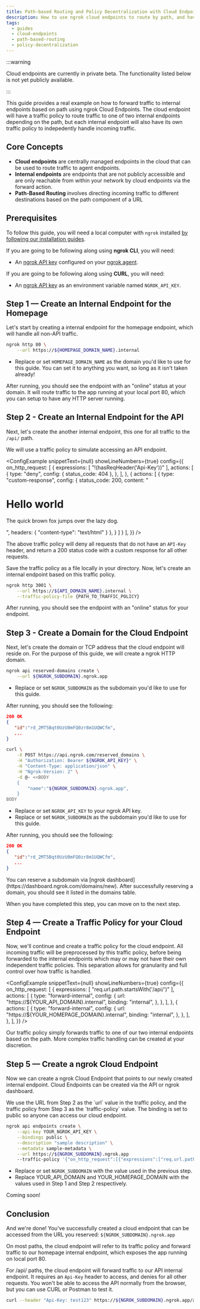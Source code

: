 ```yaml
---
title: Path-based Routing and Policy Decentralization with Cloud Endpoints
description: How to use ngrok cloud endpoints to route by path, and have different traffic policies for each endpoint.
tags:
  - guides
  - cloud-endpoints
  - path-based-routing
  - policy-decentralization
---
```



<!-- prettier-ignore -->
<!-- Imports -->


<!-- Guide -->

:::warning

Cloud endpoints are currently in private beta. The functionality listed below is not yet publicly available.

:::

This guide provides a real example on how to forward traffic to internal endpoints based on path using ngrok Cloud Endpoints. The cloud endpoint will have a traffic policy to route traffic to one of two internal endpoints depending on the path, but each internal endpoint will also have its own traffic policy to indepedently handle incoming traffic.

## Core Concepts
- **Cloud endpoints** are centrally managed endpoints in the cloud that can be used to route traffic to agent endpoints.
- **Internal endpoints** are endpoints that are not publicly accessible and are only reachable from within your network by cloud endpoints via the forward action.
- **Path-Based Routing** involves directing incoming traffic to different destinations based on the path component of a URL

## Prerequisites

To follow this guide, you will need a local computer with `ngrok` installed [by following our installation guides](https://ngrok.com/download).

If you are going to be following along using **ngrok CLI**, you will need:

- An [ngrok API key](https://dashboard.ngrok.com/api) configured on your [ngrok agent](https://ngrok.com/docs/ngrok-agent/ngrok/#ngrok-api).

If you are going to be following along using **CURL**, you will need:

- An [ngrok API key](https://dashboard.ngrok.com/api) as an environment variable named `NGROK_API_KEY`.

## **Step 1** — Create an Internal Endpoint for the Homepage
Let's start by creating a internal endpoint for the homepage endpoint, which will handle all non-API traffic.

```bash
ngrok http 80 \
    --url https://${HOMEPAGE_DOMAIN_NAME}.internal
```

- Replace or set `HOMEPAGE_DOMAIN_NAME` as the domain you'd like to use for this guide. You can set it to anything you want, so long as it isn't taken already!

After running, you should see the endpoint with an "online" status at your domain. It will route traffic to the app running at your local port 80, which you can setup to have any HTTP server running.

## **Step 2** - Create an Internal Endpoint for the API
Next, let's create the another internal endpoint, this one for all traffic to the `/api/` path.

We will use a traffic policy to simulate accessing an API endpoint. 

<ConfigExample
    snippetText={null}
    showLineNumbers={true}
    config={{
        on_http_request: [
            {
                expressions: [
                    "!(hasReqHeader('Api-Key'))"
                ],
                actions: [
                    {
                        type: "deny",
                        config: {
                            status_code: 404
                        },
                    },
                ],
            },
            {
                actions: [
                    {
                        type: "custom-response",
                        config: {
                            status_code: 200,
                            content: "<html><body><h1>Hello world</h1><p>The quick brown fox jumps over the lazy dog.</p></body></html>",
                             headers: {
                                "content-type": "text/html"
                            }
                        },
                    }
                ]
            }
        ],
    }}
/>

The above traffic policy will deny all requests that do not have an `API-Key` header, and return a 200 status code with a custom response for all other requests.

Save the traffic policy as a file locally in your directory. Now, let's create an internal endpoint based on this traffic policy. 

```bash
ngrok http 3001 \
    --url https://${API_DOMAIN_NAME}.internal \
    --traffic-policy-file {PATH_TO_TRAFFIC_POLICY}
```

After running, you should see the endpoint with an "online" status for your endpoint.

## **Step 3** - Create a Domain for the Cloud Endpoint
Next, let's create the domain or TCP address that the cloud endpoint will reside on.
For the purpose of this guide, we will create a ngrok HTTP domain.

<Tabs groupId="guide">
<TabItem value="cli" label="ngrok CLI" default>

```bash
ngrok api reserved-domains create \
    --url ${NGROK_SUBDOMAIN}.ngrok.app
```

- Replace or set `NGROK_SUBDOMAIN` as the subdomain you'd like to use for this guide.

After running, you should see the following:

```json
200 OK
{
   "id":"rd_2MT5Bqt0UzU0mFQ0zr8m1UQWCfm",
   ...
}
```

</TabItem>
<TabItem value="curl" label="CURL">

```bash
curl \
    -X POST https://api.ngrok.com/reserved_domains \
    -H "Authorization: Bearer ${NGROK_API_KEY}" \
    -H "Content-Type: application/json" \
    -H "Ngrok-Version: 2" \
    -d @- <<BODY
    {
        "name":"${NGROK_SUBDOMAIN}.ngrok.app",
    }
BODY
```

- Replace or set `NGROK_API_KEY` to your ngrok API key.
- Replace or set `NGROK_SUBDOMAIN` as the subdomain you'd like to use for this guide.

After running, you should see the following:

```json
200 OK
{
   "id":"rd_2MT5Bqt0UzU0mFQ0zr8m1UQWCfm",
   ...
}
```

</TabItem>
<TabItem value="dash" label="ngrok Dashboard">
You can reserve a subdomain via [ngrok dashboard](https://dashboard.ngrok.com/domains/new). 
After successfully reserving a domain, you should see it listed in the domains table.
</TabItem>
</Tabs>

When you have completed this step, you can move on to the next step.

## **Step 4** — Create a Traffic Policy for your Cloud Endpoint
Now, we'll continue and create a traffic policy for the cloud endpoint.
All incoming traffic will be preprocessed by this traffic policy, before 
being forwarded to the internal endpoints which may or may not have their 
own independent traffic policies. This separation allows for granularity and 
full control over how traffic is handled.

<ConfigExample
    snippetText={null}
    showLineNumbers={true}
    config={{
        on_http_request: [
            {
                expressions: [
                    "req.url.path.startsWith('/api/')"
                ],
                actions: [
                    {
                        type: "forward-internal",
                        config: {
                            url: "https://${YOUR_API_DOMAIN}.internal",
                            binding: "internal",
                        },
                    },
                ],
            },
            {
                actions: [
                    {
                        type: "forward-internal",
                        config: {
                            url: "https://${YOUR_HOMEPAGE_DOMAIN}.internal",
                            binding: "internal",
                        },
                    },
                ],
            },
        ],
    }}
/>

Our traffic policy simply forwards traffic to one of our two internal endpoints based on the path. 
More complex traffic handling can be created at your discretion.


## **Step 5** — Create a ngrok Cloud Endpoint

Now we can create a ngrok Cloud Endpoint that points to our
newly created internal endpoint. Cloud Endpoints can be created
via the API or ngrok dashboard.

<Tabs groupId="guide">
<TabItem value="api" label="API" default>
We use the URL from Step 2 as the `url` value in the traffic policy, and the traffic policy from Step 3 as the `traffic-policy` value.
The binding is set to public so anyone can access our cloud endpoint.

```bash
ngrok api endpoints create \
    --api-key YOUR_NGROK_API_KEY \
    --bindings public \
    --description "sample description" \
    --metadata sample-metadata \
    --url https://${NGROK_SUBDOMAIN}.ngrok.app
    --traffic-policy '{"on_http_request":[{"expressions":["req.url.path.startsWith('/api/')"],"actions":[{"type":"forward-internal","config":{"url":"https://{YOUR_API_DOMAIN}.internal"}}]},{"actions":[{"type":"forward-internal","config":{"url":"https://{YOUR_HOMEPAGE_DOMAIN}.internal"}}]}]}' 
```

- Replace or set `NGROK_SUBDOMAIN` with the value used in the previous step.
- Replace YOUR_API_DOMAIN and YOUR_HOMEPAGE_DOMAIN with the values used in Step 1 and Step 2 respectively.

</TabItem>
<TabItem value="dash" label="ngrok Dashboard">
Coming soon!
</TabItem>
</Tabs>

## Conclusion

And we're done! You've successfully created a cloud endpoint that can be accessed from the URL you reserved: `${NGROK_SUBDOMAIN}.ngrok.app`

On most paths, the cloud endpoint will refer to its traffic policy and forward traffic to our homepage internal endpoint, which exposes the app running on local port 80.

For /api/ paths, the cloud endpoint will forward traffic to our API internal endpoint. It requires an `Api-Key` header to access, and denies for all other requests. 
You won't be able to access the API normally from the browser, but you can use CURL or Postman to test it.

```bash
curl --header "Api-Key: test123" https://${NGROK_SUBDOMAIN}.ngrok.app/api/
```